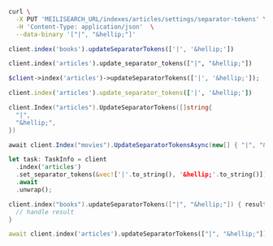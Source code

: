 <CodeGroup>

```bash cURL
curl \
  -X PUT 'MEILISEARCH_URL/indexes/articles/settings/separator-tokens' \
  -H 'Content-Type: application/json'  \
  --data-binary '["|", "&hellip;"]'
```

```javascript JS
client.index('books').updateSeparatorTokens(['|', '&hellip;'])
```

```python Python
client.index('articles').update_separator_tokens(["|", "&hellip;"])
```

```php PHP
$client->index('articles')->updateSeparatorTokens(['|', '&hellip;']);
```

```ruby Ruby
client.index('articles').update_separator_tokens(['|', '&hellip;'])
```

```go Go
client.Index("articles").UpdateSeparatorTokens([]string{
  "|",
  "&hellip;",
})
```

```csharp C#
await client.Index("movies").UpdateSeparatorTokensAsync(new[] { "|", "&hellip;" });
```

```rust Rust
let task: TaskInfo = client
  .index('articles')
  .set_separator_tokens(&vec!['|'.to_string(), '&hellip;'.to_string()])
  .await
  .unwrap();
```

```swift Swift
client.index("books").updateSeparatorTokens(["|", "&hellip;"]) { result in
  // handle result
}
```

```dart Dart
await client.index('articles').updateSeparatorTokens(["|", "&hellip;"]);
```
</CodeGroup>